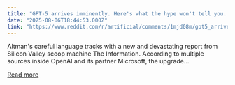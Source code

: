 ```yaml
---
title: "GPT-5 arrives imminently. Here's what the hype won't tell you. | Curb your enthusiasm: OpenAI's latest model is said to be smarter than GPT-4, but not by much."
date: "2025-08-06T18:44:53.000Z"
link: "https://www.reddit.com/r/artificial/comments/1mjd08m/gpt5_arrives_imminently_heres_what_the_hype_wont/"
---
```


Altman's careful language tracks with a new and devastating report from Silicon Valley scoop machine The Information. According to multiple sources inside OpenAI and its partner Microsoft, the upgrade...

[Read more](https://www.reddit.com/r/artificial/comments/1mjd08m/gpt5_arrives_imminently_heres_what_the_hype_wont/)
